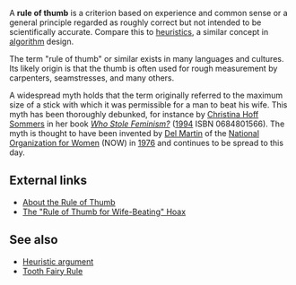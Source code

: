A '''rule of thumb''' is a criterion based on experience and common sense or a general principle regarded as roughly correct but not intended to be scientifically accurate. Compare this to [[heuristic]]s, a similar concept in [[algorithm]] design.

The term "rule of thumb" or similar exists in many languages and cultures. Its likely origin is that the thumb is often used for rough measurement by carpenters, seamstresses, and many others.

A widespread myth holds that the term originally referred to the maximum size of a stick with which it was permissible for a man to beat his wife. This myth has been thoroughly debunked, for instance by [[Christina Hoff Sommers]] in her book ''[[Who Stole Feminism?]]'' ([[1994]] ISBN 0684801566). The myth is thought to have been invented by [[Del Martin]] of the [[National Organization for Women]] (NOW) in [[1976]] and continues to be spread to this day.

== External links ==
*[http://www.canlaw.com/rights/thumbrul.htm About the Rule of Thumb]
*[http://www.debunker.com/texts/ruleofthumb.html The "Rule of Thumb for Wife-Beating" Hoax]

== See also ==
*[[Heuristic argument]]
*[[Tooth Fairy Rule]]